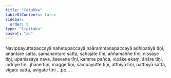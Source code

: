 ```yaml
---
title: "Catukka"
tableOfContents: false
sidebar:
  order: 5
type: "tipitaka"
basket: "ab"
---
```



<DynamicBreadcrumb />

<Paragraph number="1770">
Navippayuttapaccayā nahetupaccayā naārammaṇapaccayā adhipatiyā tīṇi, anantare satta, samanantare satta, sahajāte tīṇi, aññamaññe tīṇi, nissaye tīṇi, upanissaye nava, āsevane tīṇi, kamme pañca, vipāke ekaṃ, āhāre tīṇi, indriye tīṇi, jhāne tīṇi, magge tīṇi, sampayutte tīṇi, atthiyā tīṇi, natthiyā satta, vigate satta, avigate tīṇi …pe… .
</Paragraph>